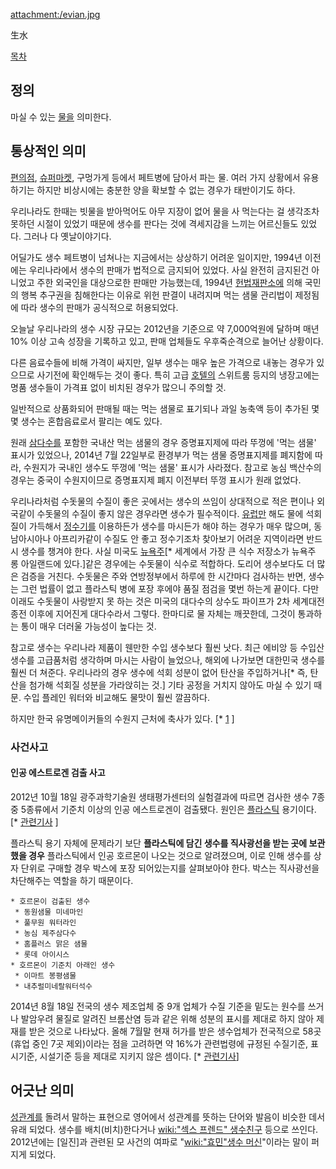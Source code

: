 attachment:/evian.jpg

生水

[[목차]]
== 정의 ==
마실 수 있는 [[물]]을 의미한다. 

== 통상적인 의미 ==
[[편의점]], [[슈퍼마켓]], 구멍가게 등에서 페트병에 담아서 파는 물. 여러 가지 상황에서 유용하기는 하지만 비상시에는 충분한 양을 확보할 수 없는 경우가 태반이기도 하다.

우리나라도 한때는 빗물을 받아먹어도 아무 지장이 없어 물을 사 먹는다는 걸 생각조차 못하던 시절이 있었기 때문에 생수를 판다는 것에 격세지감을 느끼는 어르신들도 있었다. 그러나 다 옛날이야기다. 

어딜가도 생수 페트병이 넘쳐나는 지금에서는 상상하기 어려운 일이지만, 1994년 이전에는 우리나라에서 생수의 판매가 법적으로 금지되어 있었다. 사실 완전히 금지된건 아니었고 주한 외국인을 대상으로한 판매만 가능했는데, 1994년 [[헌법재판소]]에 의해 국민의 행복 추구권을 침해한다는 이유로 위헌 판결이 내려지며 먹는 샘물 관리법이 제정됨에 따라 생수의 판매가 공식적으로 허용되었다. 

오늘날 우리나라의 생수 시장 규모는 2012년을 기준으로 약 7,000억원에 달하며 매년 10% 이상 고속 성장을 기록하고 있고, 판매 업체들도 우후죽순격으로 늘어난 상황이다. 

다른 음료수들에 비해 가격이 싸지만, 일부 생수는 매우 높은 가격으로 내놓는 경우가 있으므로 사기전에 확인해두는 것이 좋다. 특히 고급 [[호텔]]의 스위트룸 등지의 냉장고에는 명품 생수들이 가격표 없이 비치된 경우가 많으니 주의할 것.

일반적으로 상품화되어 판매될 때는 먹는 샘물로 표기되나 과일 농축액 등이 추가된 몇몇 생수는 혼합음료로서 팔리는 예도 있다.

원래 [[삼다수]]를 포함한 국내산 먹는 샘물의 경우 증명표지제에 따라 뚜껑에 '먹는 샘물' 표시가 있었으나, 2014년 7월 22일부로 환경부가 먹는 샘물 증명표지제를 폐지함에 따라, 수원지가 국내인 생수도 뚜껑에 '먹는 샘물' 표시가 사라졌다. 참고로 농심 백산수의 경우는 중국이 수원지이므로 증명표지제 폐지 이전부터 뚜껑 표시가 원래 없었다.

우리나라처럼 수돗물의 수질이 좋은 곳에서는 생수의 쓰임이 상대적으로 적은 편이나 외국같이 수돗물의 수질이 좋지 않은 경우라면 생수가 필수적이다. [[유럽]]만 해도 물에 석회질이 가득해서 [[정수기]]를 이용하든가 생수를 마시든가 해야 하는 경우가 매우 많으며, 동남아시아나 아프리카같이 수질도 안 좋고 정수기조차 찾아보기 어려운 지역이라면 반드시 생수를 챙겨야 한다. 사실 미국도 [[뉴욕]]주[* 세계에서 가장 큰 식수 저장소가 뉴욕주 롱 아일랜드에 있다.]같은 경우에는 수돗물이 식수로 적합하다. 도리어 생수보다도 더 많은 검증을 거친다. 수돗물은 주와 연방정부에서 하루에 한 시간마다 검사하는 반면, 생수는 그런 법률이 없고 플라스틱 병에 포장 후에야 품질 점검을 몇번 하는게 끝이다. 다만 이래도 수돗물이 사랑받지 못 하는 것은 미국의 대다수의 상수도 파이프가 2차 세계대전 종전 이후에 지어진게 대다수라서 그렇다. 한마디로 물 자체는 깨끗한데, 그것이 통과하는 통이 매우 더러울 가능성이 높다는 것.

참고로 생수는 우리나라 제품이 웬만한 수입 생수보다 훨씬 낫다. 최근 에비앙 등 수입산 생수를 고급품처럼 생각하며 마시는 사람이 늘었으나, 해외에 나가보면 대한민국 생수를 훨씬 더 쳐준다. 우리나라의 경우 생수에 석회 성분이 없어 탄산을 주입하거나[* 즉, 탄산을 첨가해 석회질 성분을 가라앉히는 것.] 기타 공정을 거치지 않아도 마실 수 있기 때문. 수입 플레인 워터와 비교해도 물맛이 훨씬 깔끔하다.

하지만 한국 유명메이커들의 수원지 근처에 축사가 있다. [* [http://www.sisapress.com/news/quickViewArticleView.html?idxno=54782] ]

=== 사건사고 ===
==== 인공 에스트로겐 검출 사고 ====
2012년 10월 18일 광주과학기술원 생태평가센터의 실험결과에 따르면 검사한 생수 7종 중 5종류에서 기준치 이상의 인공 에스트로겐이 검출됐다. 원인은 [[플라스틱]] 용기이다. [* [http://health.joseilbo.com/html/news/?f=read&code=1349931341&seq=1541 관련기사] ]

플라스틱 용기 자체에 문제라기 보단 '''플라스틱에 담긴 생수를 직사광선을 받는 곳에 보관했을 경우''' 플라스틱에서 인공 호르몬이 나오는 것으로 알려졌으며, 이로 인해 생수를 상자 단위로 구매할 경우 박스에 포장 되어있는지를 살펴보아야 한다. 박스는 직사광선을 차단해주는 역할을 하기 때문이다.

 * 호르몬이 검출된 생수
  * 동원샘물 미네마인
  * 풀무원 워터라인
  * 농심 제주삼다수
  * 홈플러스 맑은 샘물
  * 롯데 아이시스
 * 호르몬이 기준치 아래인 생수
  * 이마트 봉평샘물
  * 내추럴미네랄워터석수

2014년 8월 18일 전국의 생수 제조업체 중 9개 업체가 수질 기준을 밑도는 원수를 쓰거나 발암우려 물질로 알려진 브롬산염 등과 같은 위해 성분의 표시를 제대로 하지 않아 제재를 받은 것으로 나타났다.  올해 7월말 현재 허가를 받은 생수업체가 전국적으로 58곳(휴업 중인 7곳 제외)이라는 점을 고려하면 약 16%가 관련법령에 규정된 수질기준, 표시기준, 시설기준 등을 제대로 지키지 않은 셈이다. [* [http://news.naver.com/main/read.nhn?mode=LSD&mid=sec&sid1=102&oid=001&aid=0007071393 관련기사]]
== 어긋난 의미 ==
[[섹스|성관계]]를 돌려서 말하는 표현으로 영어에서 성관계를 뜻하는 단어와 발음이 비슷한 데서 유래 되었다. 생수를 배치(비치)한다거나 [[wiki:"섹스 프렌드" 생수친구]] 등으로 쓰인다. 2012년에는 [일진]과 관련된 모 사건의 여파로 "[[wiki:"효민"생수 머신]]"이라는 말이 퍼지게 되었다.
